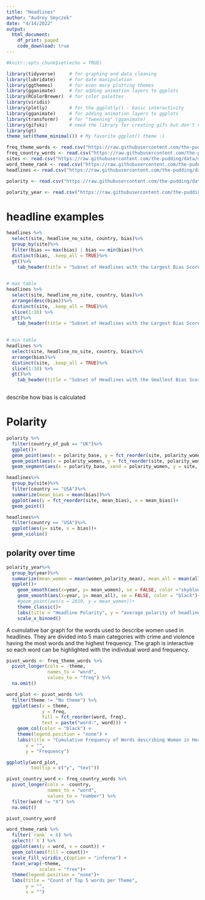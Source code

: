 ```yaml
---
title: "Headlines"
author: "Audrey Smyczek"
date: "4/14/2022"
output: 
  html_document:
    df_print: paged
    code_download: true
---
```


```r
#knitr::opts_chunk$set(echo = TRUE)
```

```r
library(tidyverse)     # for graphing and data cleaning
library(lubridate)     # for date manipulation
library(ggthemes)      # for even more plotting themes
library(gganimate)     # for adding animation layers to ggplots
library(RColorBrewer)  # for color palettes
library(viridis)
library(plotly)        # for the ggplotly() - basic interactivity
library(gganimate)     # for adding animation layers to ggplots
library(transformr)    # for "tweening" (gganimate)
library(gifski)        # need the library for creating gifs but don't need to load each time
library(gt)
theme_set(theme_minimal()) # My favorite ggplot() theme :)
```





```r
freq_theme_words <- read.csv("https://raw.githubusercontent.com/the-pudding/data/master/women-in-headlines/word_themes_freq.csv")
freq_country_words <- read.csv("https://raw.githubusercontent.com/the-pudding/data/master/women-in-headlines/word_country_freq.csv")
sites <- read.csv("https://raw.githubusercontent.com/the-pudding/data/master/women-in-headlines/headlines_site.csv")
word_theme_rank <- read.csv("https://raw.githubusercontent.com/the-pudding/data/master/women-in-headlines/word_themes_rank.csv")
headlines <- read.csv("https://raw.githubusercontent.com/the-pudding/data/master/women-in-headlines/headlines.csv")
```

```r
polarity <- read.csv("https://raw.githubusercontent.com/the-pudding/data/master/women-in-headlines/polarity_comparison_site_country_time.csv")
```


```r
polarity_year <- read.csv("https://raw.githubusercontent.com/the-pudding/data/master/women-in-headlines/polarity_comparison_country_time.csv")
```


# headline examples

```r
headlines %>%
  select(site, headline_no_site, country, bias)%>%
  group_by(site)%>%
  filter(bias == max(bias) | bias == min(bias))%>%
  distinct(bias, .keep_all = TRUE)%>%
  gt()%>%
    tab_header(title = "Subset of Headlines with the Largest Bias Scores")
  
```


```r
# max table
headlines %>%
  select(site, headline_no_site, country, bias)%>%
  arrange(desc(bias))%>%
  distinct(site, .keep_all = TRUE)%>%
  slice(1:10) %>%
  gt()%>%
    tab_header(title = "Subset of Headlines with the Largest Bias Scores")
  
```

```r
# min table
headlines %>%
  select(site, headline_no_site, country, bias)%>%
  arrange(bias)%>%
  distinct(site, .keep_all = TRUE)%>%
  slice(1:10) %>%
  gt()%>%
    tab_header(title = "Subset of Headlines with the Smallest Bias Scores")
  
```

describe how bias is calculated 

# Polarity


```r
polarity %>%
  filter(country_of_pub == "UK")%>%
  ggplot()+
  geom_point(aes(x = polarity_base, y = fct_reorder(site, polarity_women)), color = "skyblue", size = 2)+
  geom_point(aes(x = polarity_women, y = fct_reorder(site, polarity_women)), color = "tomato2", size = 2)+
  geom_segment(aes(x = polarity_base, xend = polarity_women, y = site, yend = site))
```


```r
headlines%>%
  group_by(site)%>%
  filter(country == "USA")%>%
  summarize(mean_bias = mean(bias))%>%
  ggplot(aes(y = fct_reorder(site, mean_bias), x = mean_bias))+
  geom_point()

```

```r
headlines%>%
  filter(country == "USA")%>%
  ggplot(aes(y= site, x = bias))+
  geom_violin()
```

## polarity over time

```r
polarity_year%>%
  group_by(year)%>%
  summarize(mean_women = mean(women_polarity_mean), mean_all = mean(all_polarity_mean))%>%
  ggplot()+
    geom_smooth(aes(x=year, y= mean_women), se = FALSE, color ="skyblue")+
    geom_smooth(aes(x=year, y= mean_all), se = FALSE, color = "black")+ 
    #geom_point(aes(x = 2019, y = mean_women))+
    theme_classic()+
    labs(title = "Headline Polarity", y = "average polarity of headlines", x = NULL)+
    scale_x_binned()
```


A cumulative bar graph for the words used to describe women used in headlines. They are divided into 5 main categories with crime and violence having the most words and the highest frequency. The graph is interactive so each word can be highlighted with the individual word and frequency.

```r
pivot_words <- freq_theme_words %>% 
  pivot_longer(cols = -theme,
               names_to = "word",
               values_to = "freq") %>% 
  na.omit()

word_plot <- pivot_words %>% 
  filter(theme != "No theme") %>% 
  ggplot(aes(x = theme, 
             y = freq, 
             fill = fct_reorder(word, freq),
             text = paste("word:", word))) +
    geom_col(color = "black") +
    theme(legend.position = "none") +
    labs(title = "Cumulative Frequency of Words describing Women in Headlines",
       x = "",
       y = "Frequency")

ggplotly(word_plot,
         tooltip = c("y", "text"))
```


```r
pivot_country_word <- freq_country_words %>% 
  pivot_longer(cols = -country,
               names_to = "word",
               values_to = "number") %>% 
  filter(word != "X") %>% 
  na.omit()

pivot_country_word
```


```r

word_theme_rank %>% 
  filter(`rank` < 6) %>% 
  select(!`X`) %>% 
  ggplot(aes(y = word, x = count)) +
  geom_col(aes(fill = count))+
  scale_fill_viridis_c(option = "inferno") +
  facet_wrap(~theme,
            scales = "free")+
  theme(legend.position = "none")+
  labs(title = "Count of Top 5 words per Theme",
       y = "",
       x = "")
```


